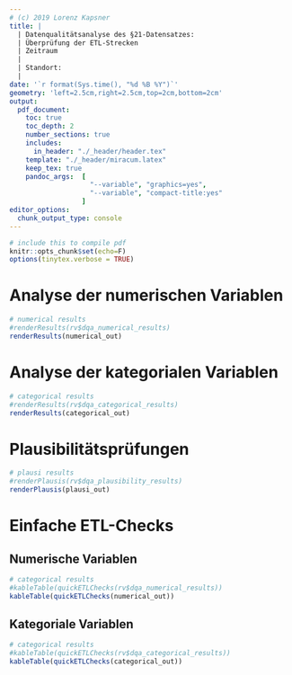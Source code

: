```yaml
---
# (c) 2019 Lorenz Kapsner
title: |
  | Datenqualitätsanalyse des §21-Datensatzes: 
  | Überprüfung der ETL-Strecken
  | Zeitraum 
  | 
  | Standort: 
  | 
date: '`r format(Sys.time(), "%d %B %Y")`' 
geometry: 'left=2.5cm,right=2.5cm,top=2cm,bottom=2cm' 
output: 
  pdf_document:
    toc: true
    toc_depth: 2
    number_sections: true
    includes:
      in_header: "./_header/header.tex"
    template: "./_header/miracum.latex"
    keep_tex: true
    pandoc_args:  [
                    "--variable", "graphics=yes",
                    "--variable", "compact-title:yes"
                  ]
editor_options:
  chunk_output_type: console
---
```


```r
# include this to compile pdf
knitr::opts_chunk$set(echo=F)
options(tinytex.verbose = TRUE)
```

\newpage

# Analyse der numerischen Variablen  

```r
# numerical results
#renderResults(rv$dqa_numerical_results)
renderResults(numerical_out)
```


# Analyse der kategorialen Variablen  

```r
# categorical results
#renderResults(rv$dqa_categorical_results)
renderResults(categorical_out)
```


# Plausibilitätsprüfungen  

```r
# plausi results
#renderPlausis(rv$dqa_plausibility_results)
renderPlausis(plausi_out)
```

# Einfache ETL-Checks

## Numerische Variablen

```r
# categorical results
#kableTable(quickETLChecks(rv$dqa_numerical_results))
kableTable(quickETLChecks(numerical_out))
```

## Kategoriale Variablen

```r
# categorical results
#kableTable(quickETLChecks(rv$dqa_categorical_results))
kableTable(quickETLChecks(categorical_out))
```